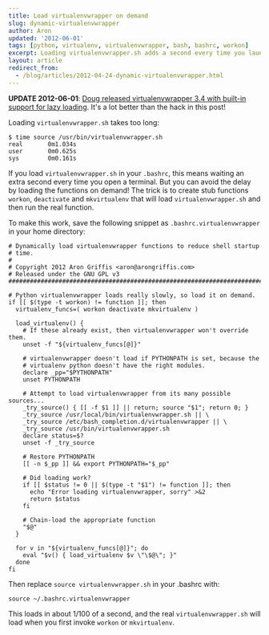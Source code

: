 ```yaml
---
title: Load virtualenvwrapper on demand
slug: dynamic-virtualenvwrapper
author: Aron
updated: '2012-06-01'
tags: [python, virtualenv, virtualenvwrapper, bash, bashrc, workon]
excerpt: Loading virtualenvwrapper.sh adds a second every time you launch a shell. Get that second back!
layout: article
redirect_from:
  - /blog/articles/2012-04-24-dynamic-virtualenvwrapper.html
---
```


**UPDATE 2012-06-01**: [Doug released virtualenvwrapper 3.4 with
built-in support for lazy loading](http://virtualenvwrapper.readthedocs.org/en/latest/install.html#install-lazy-loader).
It's a lot better than the hack in this post!

Loading `virtualenvwrapper.sh` takes too long:

    $ time source /usr/bin/virtualenvwrapper.sh
    real       0m1.034s
    user       0m0.625s
    sys        0m0.161s

If you load `virtualenvwrapper.sh` in your `.bashrc`, this means waiting an
extra second every time you open a terminal. But you can avoid the delay by
loading the functions on demand! The trick is to create stub functions
`workon`, `deactivate` and `mkvirtualenv` that will load
`virtualenvwrapper.sh` and then run the real function.

To make this work, save the following snippet as
`.bashrc.virtualenvwrapper` in your home directory:

<!-- script src="https://gist.github.com/2481292.js?file=gistfile1.sh"></script -->

    # Dynamically load virtualenvwrapper functions to reduce shell startup
    # time.
    #
    # Copyright 2012 Aron Griffis <aron@arongriffis.com>
    # Released under the GNU GPL v3
    #######################################################################

    # Python virtualenvwrapper loads really slowly, so load it on demand.
    if [[ $(type -t workon) != function ]]; then
      virtualenv_funcs=( workon deactivate mkvirtualenv )

      load_virtualenv() {
        # If these already exist, then virtualenvwrapper won't override them.
        unset -f "${virtualenv_funcs[@]}"

        # virtualenvwrapper doesn't load if PYTHONPATH is set, because the
        # virtualenv python doesn't have the right modules.
        declare _pp="$PYTHONPATH"
        unset PYTHONPATH

        # Attempt to load virtualenvwrapper from its many possible sources...
        _try_source() { [[ -f $1 ]] || return; source "$1"; return 0; }
        _try_source /usr/local/bin/virtualenvwrapper.sh || \
        _try_source /etc/bash_completion.d/virtualenvwrapper || \
        _try_source /usr/bin/virtualenvwrapper.sh
        declare status=$?
        unset -f _try_source

        # Restore PYTHONPATH
        [[ -n $_pp ]] && export PYTHONPATH="$_pp"

        # Did loading work?
        if [[ $status != 0 || $(type -t "$1") != function ]]; then
          echo "Error loading virtualenvwrapper, sorry" >&2
          return $status
        fi

        # Chain-load the appropriate function
        "$@"
      }

      for v in "${virtualenv_funcs[@]}"; do
        eval "$v() { load_virtualenv $v \"\$@\"; }"
      done
    fi

Then replace `source virtualenvwrapper.sh` in your .bashrc with:

    source ~/.bashrc.virtualenvwrapper

This loads in about 1/100 of a second, and the real `virtualenvwrapper.sh`
will load when you first invoke `workon` or `mkvirtualenv`.
